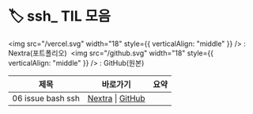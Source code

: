 # 🏷️ ssh_ TIL 모음

<span><img src="/vercel.svg" width="18" style={{ verticalAlign: "middle" }} /> : Nextra(포트폴리오)&nbsp;&nbsp;<img src="/github.svg" width="18" style={{ verticalAlign: "middle" }} /> : GitHub(원본)</span>

| 제목 | 바로가기 | 요약 |
|------|----------|------|
| 06 issue bash ssh | [Nextra](/til/til-2025/til-07/06-issue-bash-ssh) \| [GitHub](https://github.com/MinHyeok-lee1/TIL/blob/main/2025/07/06-issue-bash-ssh.md) |  |
